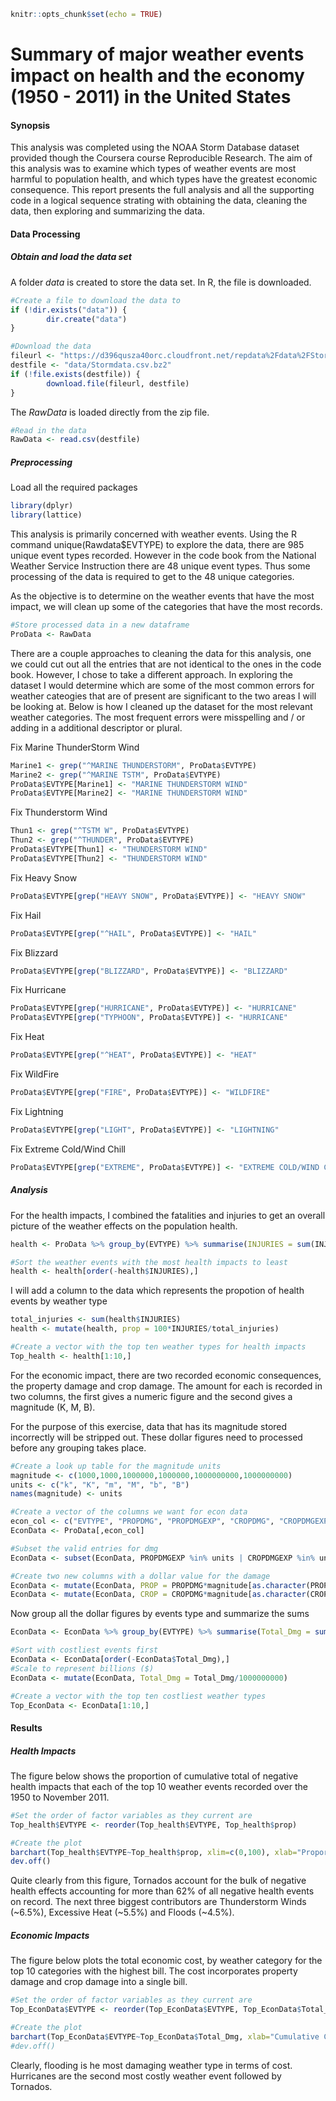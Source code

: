 ```r
knitr::opts_chunk$set(echo = TRUE)
```

# Summary of major weather events impact on health and the economy (1950 - 2011) in the United States

#### Synopsis

This analysis was completed using the NOAA Storm Database dataset provided though the Coursera course Reproducible Research. The aim of this analysis was to examine which types of weather events are most harmful to population health, and which types have the greatest economic consequence. This report presents the full analysis and all the supporting code in a logical sequence strating with obtaining the data, cleaning the data, then exploring and summarizing the data. 

#### Data Processing

##### Obtain and load the data set

A folder *data* is created to store the data set. In R, the file is downloaded.
```r
#Create a file to download the data to
if (!dir.exists("data")) {
        dir.create("data")
}

#Download the data
fileurl <- "https://d396qusza40orc.cloudfront.net/repdata%2Fdata%2FStormData.csv.bz2"
destfile <- "data/Stormdata.csv.bz2"
if (!file.exists(destfile)) { 
        download.file(fileurl, destfile)
}
```

The *RawData* is loaded directly from the zip file.
```r
#Read in the data
RawData <- read.csv(destfile)
```

##### Preprocessing

Load all the required packages
```r
library(dplyr)
library(lattice)
```

This analysis is primarily concerned with weather events. Using the R command unique(Rawdata$EVTYPE) to explore the data, there are 985 unique event types recorded. However in the code book from the National Weather Service Instruction there are 48 unique event types. Thus some processing of the data is required to get to the 48 unique categories.

As the objective is to determine on the weather events that have the most impact, we will clean up some of the categories that have the most records.

```r
#Store processed data in a new dataframe
ProData <- RawData
```

There are a couple approaches to cleaning the data for this analysis, one we could cut out all the entries that are not identical to the ones in the code book. However, I chose to take a different approach. In exploring the dataset I would determine which are some of the most common errors for weather cateogies that are of present are significant to the two areas I will be looking at. Below is how I cleaned up the dataset for the most relevant weather categories. The most frequent errors were misspelling and / or adding in a additional descriptor or plural.  


Fix Marine ThunderStorm Wind
```r
Marine1 <- grep("^MARINE THUNDERSTORM", ProData$EVTYPE)
Marine2 <- grep("^MARINE TSTM", ProData$EVTYPE)
ProData$EVTYPE[Marine1] <- "MARINE THUNDERSTORM WIND"
ProData$EVTYPE[Marine2] <- "MARINE THUNDERSTORM WIND"
```


Fix Thunderstorm Wind
```r
Thun1 <- grep("^TSTM W", ProData$EVTYPE)
Thun2 <- grep("^THUNDER", ProData$EVTYPE)
ProData$EVTYPE[Thun1] <- "THUNDERSTORM WIND"
ProData$EVTYPE[Thun2] <- "THUNDERSTORM WIND"
```

Fix Heavy Snow
```r
ProData$EVTYPE[grep("HEAVY SNOW", ProData$EVTYPE)] <- "HEAVY SNOW"
```

Fix Hail
```r
ProData$EVTYPE[grep("^HAIL", ProData$EVTYPE)] <- "HAIL"
```

Fix Blizzard
```r
ProData$EVTYPE[grep("BLIZZARD", ProData$EVTYPE)] <- "BLIZZARD"
```

Fix Hurricane
```r
ProData$EVTYPE[grep("HURRICANE", ProData$EVTYPE)] <- "HURRICANE"
ProData$EVTYPE[grep("TYPHOON", ProData$EVTYPE)] <- "HURRICANE"
```

Fix Heat
```r
ProData$EVTYPE[grep("^HEAT", ProData$EVTYPE)] <- "HEAT"
```

Fix WildFire
```r
ProData$EVTYPE[grep("FIRE", ProData$EVTYPE)] <- "WILDFIRE"
```

Fix Lightning
```r
ProData$EVTYPE[grep("LIGHT", ProData$EVTYPE)] <- "LIGHTNING"
```

Fix Extreme Cold/Wind Chill
```r
ProData$EVTYPE[grep("EXTREME", ProData$EVTYPE)] <- "EXTREME COLD/WIND CHILL"
```

##### Analysis

For the health impacts, I combined the fatalities and injuries to get an overall picture of the weather effects on the population health. 

```r
health <- ProData %>% group_by(EVTYPE) %>% summarise(INJURIES = sum(INJURIES + FATALITIES))

#Sort the weather events with the most health impacts to least
health <- health[order(-health$INJURIES),]
```

I will add a column to the data which represents the propotion of health events by weather type

```r
total_injuries <- sum(health$INJURIES)
health <- mutate(health, prop = 100*INJURIES/total_injuries)

#Create a vector with the top ten weather types for health impacts
Top_health <- health[1:10,]
```

For the economic impact, there are two recorded economic consequences, the property damage and crop damage. The amount for each is recorded in two columns, the first gives a numeric figure and the second gives a magnitude (K, M, B).

For the purpose of this exercise, data that has its magnitude stored incorrectly will be stripped out. These dollar figures need to processed before any grouping takes place.

```r
#Create a look up table for the magnitude units
magnitude <- c(1000,1000,1000000,1000000,1000000000,1000000000)
units <- c("k", "K", "m", "M", "b", "B")
names(magnitude) <- units

#Create a vector of the columns we want for econ data
econ_col <- c("EVTYPE", "PROPDMG", "PROPDMGEXP", "CROPDMG", "CROPDMGEXP")
EconData <- ProData[,econ_col]

#Subset the valid entries for dmg
EconData <- subset(EconData, PROPDMGEXP %in% units | CROPDMGEXP %in% units)

#Create two new columns with a dollar value for the damage
EconData <- mutate(EconData, PROP = PROPDMG*magnitude[as.character(PROPDMGEXP)])
EconData <- mutate(EconData, CROP = CROPDMG*magnitude[as.character(CROPDMGEXP)])
```

Now group all the dollar figures by events type and summarize the sums

```r
EconData <- EconData %>% group_by(EVTYPE) %>% summarise(Total_Dmg = sum(PROP + CROP, na.rm = TRUE))

#Sort with costliest events first
EconData <- EconData[order(-EconData$Total_Dmg),]
#Scale to represent billions ($)
EconData <- mutate(EconData, Total_Dmg = Total_Dmg/1000000000)

#Create a vector with the top ten costliest weather types
Top_EconData <- EconData[1:10,]
```


#### Results

##### Health Impacts

The figure below shows the proportion of cumulative total of negative health impacts that each of the top 10 weather events recorded over the 1950 to November 2011.

```r
#Set the order of factor variables as they current are
Top_health$EVTYPE <- reorder(Top_health$EVTYPE, Top_health$prop)

#Create the plot
barchart(Top_health$EVTYPE~Top_health$prop, xlim=c(0,100), xlab="Proportion of health events", ylab="Weather Type", main="Weather Types porportion of negative health events 1950 - Nov 2011")
dev.off()
```

Quite clearly from this figure, Tornados account for the bulk of negative health effects accounting for more than 62% of all negative health events on record. The next three biggest contributors are Thunderstorm Winds (~6.5%), Excessive Heat (~5.5%) and Floods (~4.5%).

##### Economic Impacts

The figure below plots the total economic cost, by weather category for the top 10 categories with the highest bill. The cost incorporates property damage and crop damage into a single bill. 

```r
#Set the order of factor variables as they current are
Top_EconData$EVTYPE <- reorder(Top_EconData$EVTYPE, Top_EconData$Total_Dmg)

#Create the plot
barchart(Top_EconData$EVTYPE~Top_EconData$Total_Dmg, xlab="Cumulative Cost in billions ($)", ylab="Weather Type", main="Cumulative bill for Weather Types1950 - Nov 2011", xlim =c(0,150))
#dev.off()
```

Clearly, flooding is he most damaging weather type in terms of cost. Hurricanes are the second most costly weather event followed by Tornados. 
